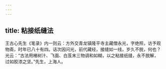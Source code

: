 ```yaml
---
---
---
```

title: 粘接纸缝法
---




王古心先生《笔录》内一则云：方外交青龙镇隆平寺主藏僧永光，字绝照，访予观物斋，时年已八十有四。话次因问光，前代藏经，接缝如一线，岁久不脱，何也？光云：“古法用楮树汁、飞面、白芨末三物调和如糊，以之粘接纸缝，永不脱解，过如胶漆之坚。”先生，上海人。